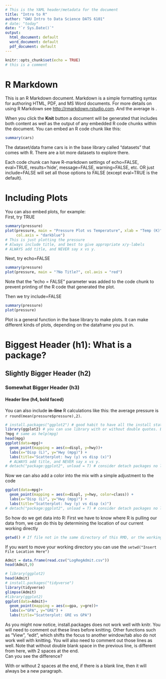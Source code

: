 ```yaml
---
# This is the YAML header/metadata for the document
title: "Intro to R"
author: "GWU Intro to Data Science DATS 6101"
# date: "today"
date: "`r Sys.Date()`"
output:
  html_document: default
  word_document: default
  pdf_document: default
---
```


```r
knitr::opts_chunk$set(echo = TRUE)
# this is a comment
```

# R Markdown

This is an R Markdown document. Markdown is a simple formatting syntax for authoring HTML, PDF, 
and MS Word documents. For more details on using R Markdown see <http://rmarkdown.rstudio.com>. And the average is .

When you click the **Knit** button a document will be generated that includes both content as well as the output of any embedded R code chunks within the document. You can embed an R code chunk like this:

```r
summary(cars)
```
The dataset/data frame cars is in the base library called "datasets" that comes with R. There are a lot more datasets to explore there.

Each code chunk can have R-markdown settings of echo=FALSE, eval=TRUE, results='hide', message=FALSE, warning=FALSE, etc. OR just include=FALSE will set all those options to FALSE (except eval=TRUE is the default). 

# Including Plots

You can also embed plots, for example:  
First, try TRUE

```r
summary(pressure)
plot(pressure, main = "Pressure Plot vs Temperature", xlab = "Temp (K)", ylab = "Pressure (psi)",
     col.axis = "darkblue")
# This is just plotting the pressure
# Always include title, and best to give appropriate x/y-labels
# ALWAYS add title, and NEVER say x vs y.
```

Next, try echo=FALSE
```r
summary(pressure)
plot(pressure, main = "?No Title?", col.axis = "red")
```


Note that the "echo = FALSE" parameter was added to the code chunk to prevent printing of the R code that generated the plot.

Then we try include=FALSE
```r
summary(pressure)
plot(pressure)
```

Plot is a general function in the base library to make plots. It can make different kinds of plots, depending on the dataframe you put in.  

# Biggest Header (h1): What is a package? 
## Slightly Bigger Header (h2)
### Somewhat Bigger Header (h3)
#### Header line (h4, bold faced)

You can also include **in-line** R calculations like this: the average pressure is `r round(mean(pressure$pressure),2)`.

```r
# install.packages("ggplot2") # good habit to have all the install statements included in the RMD file to make it portable
library(ggplot2) # you can use library with or without double quotes. But install.packages requires double quotes.
?mpg # same as help(mpg)
head(mpg)
ggplot(data=mpg)+
  geom_point(mapping = aes(x=displ, y=hwy))+
  labs(x="Disp (L)", y="Hwy (mpg)") +
  labs(title="Scatterplot: hwy (y) vs disp (x)") 
  # ALWAYS add title, and NEVER say x vs y.
# detach("package:ggplot2", unload = T) # consider detach packages no longer use to free up system memory
```

Now we can also add a color into the mix with a simple adjustment to the code
```r
ggplot(data=mpg)+
  geom_point(mapping = aes(x=displ, y=hwy, color=class)) +
  labs(x="Disp (L)", y="Hwy (mpg)") +
  labs(title="Scatterplot: hwy (y) vs disp (x)")
# detach("package:ggplot2", unload = T) # consider detach packages no longer use to free up system memory
```

So how do we get data into R: First we have to know where R is pulling our data from, we can do this by determining the location of our current working directly 

```r
getwd() # If file not in the same directory of this RMD, or the working directory (wd), you will need to setwd()
```

If you want to move your working directory you can use the `setwd("Insert File Location Here")`

```r
Admit = data.frame(read.csv("LogRegAdmit.csv"))
head(Admit,9)
```

```r
# library(ggplot2)
head(Admit)
# install.packages("tidyverse")
library(tidyverse)
glimpse(Admit)
#library(ggplot2)
ggplot(data=Admit)+
  geom_point(mapping = aes(x=gpa, y=gre))+
  labs(x="GPA", y="GRE") +
  labs(title="Scatterplot: GRE vs GPA") 
```

As you might now notice, install.packages does not work well with knitr. You will need to comment out these lines before knitting. Other functions such as "View", "edit", which shifts the focus to another window/tab also do not work well with knitting. You will also need to comment out those lines as well.
Note that without double blank space in the previous line, is different from here, with 2 spaces at the end.  
Can you see the difference?  

With or without 2 spaces at the end, if there is a blank line, then it will always be a new paragraph.

